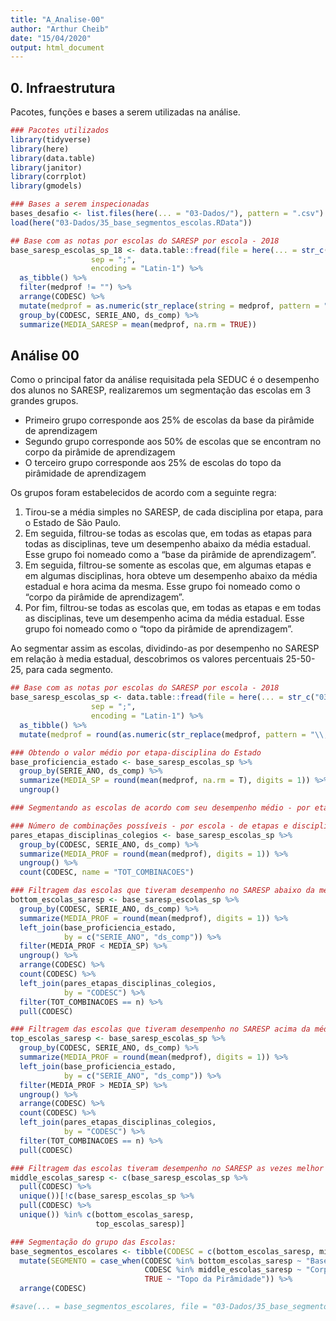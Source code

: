 ```yaml
---
title: "A_Analise-00"
author: "Arthur Cheib"
date: "15/04/2020"
output: html_document
---
```

## 0. Infraestrutura

Pacotes, funções e bases a serem utilizadas na análise.

```r
### Pacotes utilizados
library(tidyverse)
library(here)
library(data.table)
library(janitor)
library(corrplot)
library(gmodels)

### Bases a serem inspecionadas
bases_desafio <- list.files(here(... = "03-Dados/"), pattern = ".csv")
load(here("03-Dados/35_base_segmentos_escolas.RData"))

## Base com as notas por escolas do SARESP por escola - 2018
base_saresp_escolas_sp_18 <- data.table::fread(file = here(... = str_c("03-Dados/", bases_desafio[15])),
                  sep = ";",
                  encoding = "Latin-1") %>% 
  as_tibble() %>%
  filter(medprof != "") %>% 
  arrange(CODESC) %>% 
  mutate(medprof = as.numeric(str_replace(string = medprof, pattern = "\\,", replacement = "."))) %>% 
  group_by(CODESC, SERIE_ANO, ds_comp) %>% 
  summarize(MEDIA_SARESP = mean(medprof, na.rm = TRUE))

```

## Análise 00

Como o principal fator da análise requisitada pela SEDUC é o desempenho dos alunos no SARESP, realizaremos um segmentação das escolas em 3 grandes grupos.

- Primeiro grupo corresponde aos 25% de escolas da base da pirâmide de aprendizagem
- Segundo grupo corresponde aos 50% de escolas que se encontram no corpo da pirâmide de aprendizagem
- O terceiro grupo corresponde aos 25% de escolas do topo da pirâmidade de aprendizagem

Os grupos foram estabelecidos de acordo com a seguinte regra:

1. Tirou-se a média simples no SARESP, de cada disciplina por etapa, para o Estado de São Paulo.
2. Em seguida, filtrou-se todas as escolas que, em todas as etapas para todas as disciplinas, teve um desempenho abaixo da média estadual. Esse grupo foi nomeado como a "base da pirâmide de aprendizagem".
3. Em seguida, filtrou-se somente as escolas que, em algumas etapas e em algumas disciplinas, hora obteve um desempenho abaixo da média estadual e hora acima da mesma. Esse grupo foi nomeado como o "corpo da pirâmide de aprendizagem".
4. Por fim, filtrou-se todas as escolas que, em todas as etapas e em todas as disciplinas, teve um desempenho acima da média estadual. Esse grupo foi nomeado como o "topo da pirâmide de aprendizagem".

Ao segmentar assim as escolas, dividindo-as por desempenho no SARESP em relação à media estadual, descobrimos os valores percentuais 25-50-25, para cada segmento.

```r
## Base com as notas por escolas do SARESP por escola - 2018
base_saresp_escolas_sp <- data.table::fread(file = here(... = str_c("03-Dados/", bases_desafio[15])),
                  sep = ";",
                  encoding = "Latin-1") %>% 
  as_tibble() %>% 
  mutate(medprof = round(as.numeric(str_replace(medprof, pattern = "\\,", replacement = ".")), digits = 1))

### Obtendo o valor médio por etapa-disciplina do Estado
base_proficiencia_estado <- base_saresp_escolas_sp %>% 
  group_by(SERIE_ANO, ds_comp) %>% 
  summarize(MEDIA_SP = round(mean(medprof, na.rm = T), digits = 1)) %>% 
  ungroup()

### Segmentando as escolas de acordo com seu desempenho médio - por etapa-disciplina

### Número de combinações possíveis - por escola - de etapas e disciplinas
pares_etapas_disciplinas_colegios <- base_saresp_escolas_sp %>% 
  group_by(CODESC, SERIE_ANO, ds_comp) %>% 
  summarize(MEDIA_PROF = round(mean(medprof), digits = 1)) %>% 
  ungroup() %>% 
  count(CODESC, name = "TOT_COMBINACOES")

### Filtragem das escolas que tiveram desempenho no SARESP abaixo da média estadual em todos os anos para todas as disciplinas.
bottom_escolas_saresp <- base_saresp_escolas_sp %>% 
  group_by(CODESC, SERIE_ANO, ds_comp) %>% 
  summarize(MEDIA_PROF = round(mean(medprof), digits = 1)) %>% 
  left_join(base_proficiencia_estado,
            by = c("SERIE_ANO", "ds_comp")) %>% 
  filter(MEDIA_PROF < MEDIA_SP) %>% 
  ungroup() %>%
  arrange(CODESC) %>% 
  count(CODESC) %>% 
  left_join(pares_etapas_disciplinas_colegios,
            by = "CODESC") %>% 
  filter(TOT_COMBINACOES == n) %>% 
  pull(CODESC)

### Filtragem das escolas que tiveram desempenho no SARESP acima da média estadual em todos os anos para todas as disciplinas.
top_escolas_saresp <- base_saresp_escolas_sp %>% 
  group_by(CODESC, SERIE_ANO, ds_comp) %>% 
  summarize(MEDIA_PROF = round(mean(medprof), digits = 1)) %>% 
  left_join(base_proficiencia_estado,
            by = c("SERIE_ANO", "ds_comp")) %>% 
  filter(MEDIA_PROF > MEDIA_SP) %>% 
  ungroup() %>%
  arrange(CODESC) %>% 
  count(CODESC) %>% 
  left_join(pares_etapas_disciplinas_colegios,
            by = "CODESC") %>% 
  filter(TOT_COMBINACOES == n) %>% 
  pull(CODESC)

### Filtragem das escolas tiveram desempenho no SARESP as vezes melhor e outras pior do que a média estadual.
middle_escolas_saresp <- c(base_saresp_escolas_sp %>% 
  pull(CODESC) %>% 
  unique())[!c(base_saresp_escolas_sp %>% 
  pull(CODESC) %>% 
  unique()) %in% c(bottom_escolas_saresp,
                   top_escolas_saresp)]

### Segmentação do grupo das Escolas:
base_segmentos_escolares <- tibble(CODESC = c(bottom_escolas_saresp, middle_escolas_saresp, top_escolas_saresp)) %>% 
  mutate(SEGMENTO = case_when(CODESC %in% bottom_escolas_saresp ~ "Base da Pirâmide",
                              CODESC %in% middle_escolas_saresp ~ "Corpo da Pirâmide",
                              TRUE ~ "Topo da Pirâmidade")) %>% 
  arrange(CODESC)

#save(... = base_segmentos_escolares, file = "03-Dados/35_base_segmentos_escolas.RData")

```